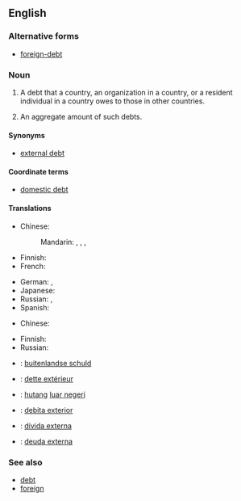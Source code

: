 ==English==

===Alternative forms===
* [[foreign-debt]]

===Noun===
{{en-noun|-|sg=[[foreign]] [[debt]]|foreign debts}}

# {{countable|finance}} A debt that a country, an organization in a country, or a resident individual in a country owes to those in other countries.
# {{uncountable|economics}} An aggregate amount of such debts.

====Synonyms====
* [[external debt]]

====Coordinate terms====
* [[domestic debt]]

====Translations====
{{trans-top|adebt owed to foreigners}}
* Chinese:
*: Mandarin: {{t|zh|外債|sc=Hani}}, {{t|zh|外债|tr=wàizhài|sc=Hani}}, {{t|zh|對外債務|sc=Hani}}, {{t|zh|对外债务|tr=duìwài zhàiwù|sc=Hani}}
* Finnish: {{t|fi|valuuttavelka}} {{qualifier|debt denominated in foreign currency}}
* French: {{t|fr|dette extérieure|f}}
{{trans-mid}}
* German: {{t|de|Auslandsschuld|f}}, {{t|de|Auslandsverschuldung|f}}
* Japanese: {{t|ja|対外債務|tr=たいがいさいむ, taigai saimu|sc=Jpan}}
* Russian: {{t|ru|внешний долг|m|sc=Cyrl|tr=vnéšnij dolg|alt=вне́шний долг}}, {{t|ru|внешняя задолженность|f|tr=vnéšnjaja zadólžennost'|sc=Cyrl}}
* Spanish: {{t|es|deuda externa|f}}
{{trans-bottom}}

{{trans-top|aggregate of debt to foreigners}}
* Chinese:
*: {{trreq|zh}}
{{trans-mid}}
* Finnish: {{t-|fi|ulkomaanvelka}}
* Russian: {{t|ru|внешний долг|m|sc=Cyrl|tr=vnéšnij dolg|alt=вне́шний долг}}
{{trans-bottom}}

{{checktrans-top|the amount of money that a country has to pay to another country}}
* {{ttbc|Dutch}}: [[buitenlandse schuld]]
* {{ttbc|French}}: [[dette extérieur]] {{f}}
{{trans-mid}}
* {{ttbc|Indonesian}}: [[hutang]] [[luar negeri]]
* {{ttbc|[[Interlingua]]}}: [[debita exterior]]
* {{ttbc|Portuguese}}: [[dívida externa]] {{f}}
* {{ttbc|Spanish}}: [[deuda externa]] {{f}}
{{trans-bottom}}

===See also===
* [[debt]]
* [[foreign]]